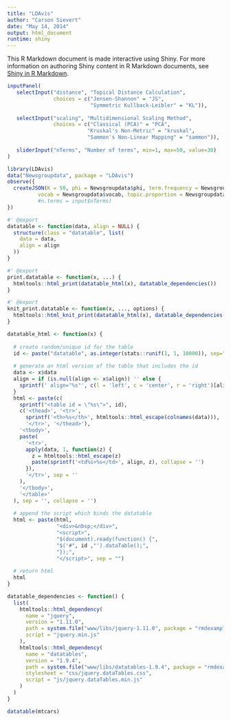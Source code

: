 ```yaml
---
title: "LDAvis"
author: "Carson Sievert"
date: "May 14, 2014"
output: html_document
runtime: shiny
---
```


This R Markdown document is made interactive using Shiny. For more information on authoring Shiny content in R Markdown documents, see [Shiny in R Markdown](http://rmarkdown.rstudio.com/authoring_shiny.html). 

```r
inputPanel(
   selectInput("distance", "Topical Distance Calculation", 
               choices = c("Jensen-Shannon" = "JS", 
                           "Symmetric Kullback-Leibler" = "KL")),
               
   selectInput("scaling", "Multidimensional Scaling Method", 
               choices = c("Classical (PCA)" = "PCA", 
                          "Kruskal's Non-Metric" = "kruskal",
                          "Sammon's Non-Linear Mapping" = "sammon")),
   
   sliderInput("nTerms", "Number of terms", min=1, max=50, value=30)
)
```


```r
library(LDAvis)
data("Newsgroupdata", package = "LDAvis")
observe({
  createJSON(K = 50, phi = Newsgroupdata$phi, term.frequency = Newsgroupdata$term.frequency, 
          vocab = Newsgroupdata$vocab, topic.proportion = Newsgroupdata$topic.proportion)
          #n.terms = input$nTerms)
})
```


```r
#' @export
datatable <- function(data, align = NULL) {
  structure(class = "datatable", list(
    data = data,
    align = align
  ))
}

#' @export
print.datatable <- function(x, ...) {
  htmltools::html_print(datatable_html(x), datatable_dependencies())
}

#' @export
knit_print.datatable <- function(x, ..., options) {
  htmltools::html_knit_print(datatable_html(x), datatable_dependencies())
}

datatable_html <- function(x) {
  
  # create random/unique id for the table
  id <- paste("datatable", as.integer(stats::runif(1, 1, 10000)), sep="-") 
  
  # generate an html version of the table that includes the id
  data <- x$data
  align = if (is.null(align <- x$align)) '' else {
    sprintf(' align="%s"', c(l = 'left', c = 'center', r = 'right')[align])
  }
  html <- paste(c(
    sprintf("<table id = \"%s\">", id),
    c('<thead>', '<tr>', 
      sprintf('<th>%s</th>', htmltools::html_escape(colnames(data))), 
      '</tr>', '</thead>'),
    '<tbody>',
    paste(
      '<tr>',
      apply(data, 1, function(z) {
        z = htmltools::html_escape(z)
        paste(sprintf('<td%s>%s</td>', align, z), collapse = '')
      }),
      '</tr>', sep = ''
    ),
    '</tbody>',
    '</table>'
  ), sep = '', collapse = '')
   
  # append the script which binds the datatable
  html <- paste(html,
                "<div>&nbsp;</div>",
                "<script>",
                "$(document).ready(function() {",
                "$('#", id ,"').dataTable();",
                "});",
                "</script>", sep = "")
    
  # return html
  html
}

datatable_dependencies <- function() {
  list(
    htmltools::html_dependency(
      name = "jquery",
      version = "1.11.0",
      path = system.file("www/libs/jquery-1.11.0", package = "rmdexamples"),
      script = "jquery.min.js"
    ),
    htmltools::html_dependency(
      name = "datatables",
      version = "1.9.4",
      path = system.file("www/libs/datatables-1.9.4", package = "rmdexamples"),
      stylesheet = "css/jquery.dataTables.css",
      script = "js/jquery.dataTables.min.js"
    )
  )
}
```

```r
datatable(mtcars)
```

